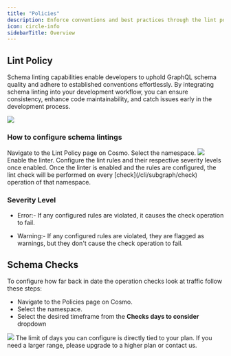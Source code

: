 ```yaml
---
title: "Policies"
description: Enforce conventions and best practices through the lint policy.
icon: circle-info
sidebarTitle: Overview
---
```


## Lint Policy
Schema linting capabilities enable developers to uphold GraphQL schema quality and adhere to established conventions effortlessly. By integrating schema linting into your development workflow, you can ensure consistency, enhance code maintainability, and catch issues early in the development process.

<Frame>
  <img src="/images/studio/image-54.png" />
</Frame>

### How to configure schema lintings

<Steps>
<Step>
Navigate to the Lint Policy page on Cosmo.
</Step>
<Step>
Select the namespace.
<Frame>
  <img src="/images/studio/image-55.png" />
</Frame>
</Step>
<Step>
Enable the linter.
</Step>
<Step>
Configure the lint rules and their respective severity levels once enabled.
</Step>
</Steps>
Once the linter is enabled and the rules are configured, the lint check will be performed on every [check](/cli/subgraph/check) operation of that namespace.

### Severity Level

* Error:- If any configured rules are violated, it causes the check operation to fail.

* Warning:- If any configured rules are violated, they are flagged as warnings, but they don't cause the check operation to fail.

## Schema Checks

To configure how far back in date the operation checks look at traffic follow these steps:

- Navigate to the Policies page on Cosmo.
- Select the namespace.
- Select the desired timeframe from the **Checks days to consider** dropdown

<Frame>
  <img src="/images/image-8.png" />
</Frame>

<Info>
The limit of days you can configure is directly tied to your plan. If you need a larger range, please upgrade to a higher plan or contact us.
</Info>
